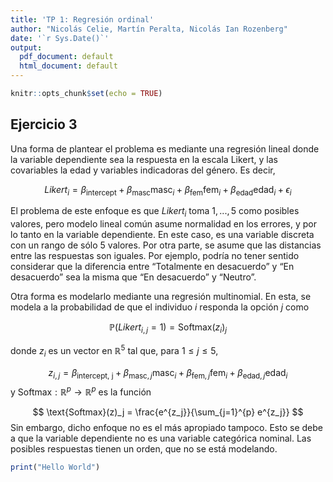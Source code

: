 ```yaml
---
title: 'TP 1: Regresión ordinal'
author: "Nicolás Celie, Martín Peralta, Nicolás Ian Rozenberg"
date: '`r Sys.Date()`'
output:
  pdf_document: default
  html_document: default
---
```


```r
knitr::opts_chunk$set(echo = TRUE)
```

## Ejercicio 3

Una forma de plantear el problema es mediante una regresión lineal donde la variable dependiente sea la respuesta en la escala Likert, y las covariables la edad y variables indicadoras del género. Es decir,

$$
Likert_i = \beta_{\text{intercept}} + \beta_{\text{masc}} \text{masc}_i + \beta_{\text{fem}} \text{fem}_i + \beta_{\text{edad}} \text{edad}_i + \epsilon_i
$$


El problema de este enfoque es que $Likert_i$ toma $1,...,5$ como posibles valores, pero modelo lineal común asume normalidad en los errores, y por lo tanto en la variable dependiente. En este caso, es una variable discreta con un rango de sólo 5 valores. Por otra parte, se asume que las distancias entre las respuestas son iguales. Por ejemplo, podría no tener sentido considerar que la diferencia entre "Totalmente en desacuerdo" y "En desacuerdo" sea la misma que "En desacuerdo" y "Neutro".


Otra forma es modelarlo mediante una regresión multinomial. En esta, se modela a la probabilidad de que el individuo $i$ responda la opción $j$ como

$$
\mathbb{P}(Likert_{i, j} = 1) = \text{Softmax}(z_i)_j
$$

donde $z_i$ es un vector en $\mathbb{R}^5$ tal que, para $1 \leq j \leq 5$,

$$
z_{i, j} = \beta_{\text{intercept, j}} + \beta_{\text{masc}, j} \text{masc}_i + \beta_{\text{fem}, j} \text{fem}_i + \beta_{\text{edad}, j} \text{edad}_i
$$
y $\text{Softmax} : \mathbb{R}^p \to \mathbb{R}^p$ es la función

$$
\text{Softmax}(z)_j = \frac{e^{z_j}}{\sum_{j=1}^{p} e^{z_j}}
$$
Sin embargo, dicho enfoque no es el más apropiado tampoco. Esto se debe a que la variable dependiente no es una variable categórica nominal. Las posibles respuestas tienen un orden, que no se está modelando.


```r
print("Hello World")
```

